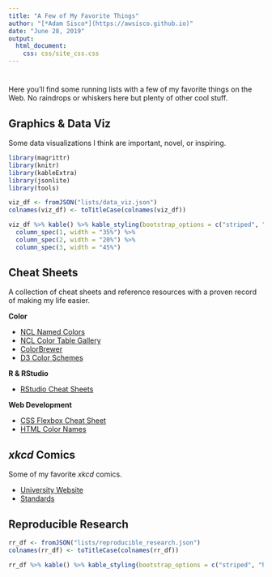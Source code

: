 ```yaml
---
title: "A Few of My Favorite Things"
author: "[*Adam Sisco*](https://awsisco.github.io)"
date: "June 28, 2019"
output:
  html_document:
    css: css/site_css.css
---
```


# {.tabset .tabset-fade}
Here you'll find some running lists with a few of my favorite things on the Web. No raindrops or whiskers here but plenty of other cool stuff.

## Graphics & Data Viz
Some data visualizations I think are important, novel, or inspiring.

```r
library(magrittr)
library(knitr)
library(kableExtra)
library(jsonlite)
library(tools)

viz_df <- fromJSON("lists/data_viz.json")
colnames(viz_df) <- toTitleCase(colnames(viz_df))

viz_df %>% kable() %>% kable_styling(bootstrap_options = c("striped", "hover")) %>%
  column_spec(1, width = "35%") %>%
  column_spec(2, width = "20%") %>%
  column_spec(3, width = "45%")
```

## Cheat Sheets
A collection of cheat sheets and reference resources with a proven record of making my life easier.

__Color__

* [NCL Named Colors](https://www.ncl.ucar.edu/Document/Graphics/named_colors.shtml){target="_blank"}
* [NCL Color Table Gallery](https://www.ncl.ucar.edu/Document/Graphics/color_table_gallery.shtml){target="_blank"}
* [ColorBrewer](http://colorbrewer2.org){target="_blank"}
* [D3 Color Schemes](https://observablehq.com/@d3/color-schemes?collection=@d3/d3-scale-chromatic){target="_blank"}

__R & RStudio__

* [RStudio Cheat Sheets](https://www.rstudio.com/resources/cheatsheets/){target="_blank"}

__Web Development__

* [CSS Flexbox Cheat Sheet](https://yoksel.github.io/flex-cheatsheet/){target="_blank"}
* [HTML Color Names](https://www.w3schools.com/colors/colors_names.asp){target="_blank"}

## *xkcd* Comics
Some of my favorite *xkcd* comics.

* [University Website](https://xkcd.com/773/){target="_blank"}
* [Standards](https://xkcd.com/927/){target="_blank"}

## Reproducible Research

```r
rr_df <- fromJSON("lists/reproducible_research.json")
colnames(rr_df) <- toTitleCase(colnames(rr_df))

rr_df %>% kable() %>% kable_styling(bootstrap_options = c("striped", "hover"))
```

